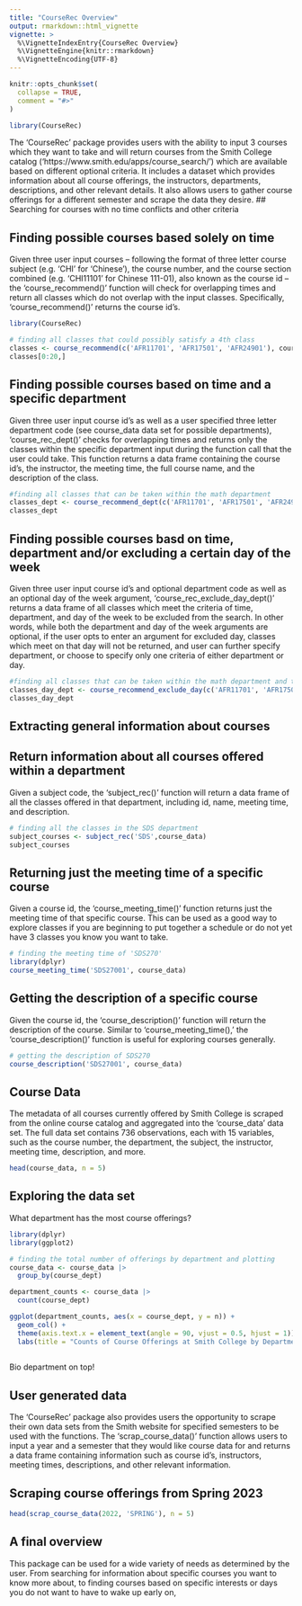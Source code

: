 ```yaml
---
title: "CourseRec Overview"
output: rmarkdown::html_vignette
vignette: >
  %\VignetteIndexEntry{CourseRec Overview}
  %\VignetteEngine{knitr::rmarkdown}
  %\VignetteEncoding{UTF-8}
---
```


```r
knitr::opts_chunk$set(
  collapse = TRUE,
  comment = "#>"
)
```

```r
library(CourseRec)

```

The 'CourseRec' package provides users with the ability to input 3 courses which they want to take and will return courses from the Smith College catalog ('https://www.smith.edu/apps/course_search/') which are available based on different optional criteria. It includes a dataset which provides information about all course offerings, the instructors, departments, descriptions, and other relevant details. It also allows users to gather course offerings for a different semester and scrape the data they desire. 
## Searching for courses with no time conflicts and other criteria 

## Finding possible courses based solely on time

Given three user input courses -- following the format of three letter course subject (e.g. 'CHI' for 'Chinese'), the course number, and the course section combined (e.g. 'CHI11101' for Chinese 111-01), also known as the course id -- the 'course_recommend()' function will check for overlapping times and return all classes which do not overlap with the input classes. Specifically, 'course_recommend()' returns the course id's. 

```r
library(CourseRec)

# finding all classes that could possibly satisfy a 4th class 
classes <- course_recommend(c('AFR11701', 'AFR17501', 'AFR24901'), course_data)
classes[0:20,]
```

## Finding possible courses based on time and a specific department 

Given three user input course id's as well as a user specified three letter department code (see course_data data set for possible departments), 'course_rec_dept()' checks for overlapping times and returns only the classes within the specific department input during the function call that the user could take. This function returns a data frame containing the course id's, the instructor, the meeting time, the full course name, and the description of the class. 

```r

#finding all classes that can be taken within the math department 
classes_dept <- course_recommend_dept(c('AFR11701', 'AFR17501', 'AFR24901'), 'MTH', course_data)
classes_dept
```

## Finding possible courses basd on time, department and/or excluding a certain day of the week

Given three user input course id's and optional department code as well as an optional day of the week argument, 'course_rec_exclude_day_dept()' returns a data frame of all classes which meet the criteria of time, department, and day of the week to be excluded from the search. In other words, while both the department and day of the week arguments are optional, if the user opts to enter an argument for excluded day, classes which meet on that day will not be returned, and user can further specify department, or choose to specify only one criteria of either department or day.

```r
#finding all classes that can be taken within the math department and that don't meet on Friday 
classes_day_dept <- course_recommend_exclude_day(c('AFR11701', 'AFR17501', 'AFR24901'), 'Friday', 'MTH', course_data)
classes_day_dept
```

## Extracting general information about courses

## Return information about all courses offered within a department 

Given a subject code, the 'subject_rec()' function will return a data frame of all the classes offered in that department, including id, name, meeting time, and description. 


```r
# finding all the classes in the SDS department
subject_courses <- subject_rec('SDS',course_data)
subject_courses
```

## Returning just the meeting time of a specific course

Given a course id, the 'course_meeting_time()' function returns just the meeting time of that specific course. This can be used as a good way to explore classes if you are beginning to put together a schedule or do not yet have 3 classes you know you want to take.

```r
# finding the meeting time of 'SDS270'
library(dplyr)
course_meeting_time('SDS27001', course_data)

```
## Getting the description of a specific course

Given the course id, the 'course_description()' function will return the description of the course. Similar to 'course_meeting_time(),' the 'course_description()' function is useful for exploring courses generally. 
```r
# getting the description of SDS270
course_description('SDS27001', course_data)
```

## Course Data 

The metadata of all courses currently offered by Smith College is scraped from the online course catalog and aggregated into the 'course_data' data set. The full data set contains 736 observations, each with 15 variables, such as the course number, the department, the subject, the instructor, meeting time, description, and more. 

```r
head(course_data, n = 5)
```
## Exploring the data set 

What department has the most course offerings? 

```r
library(dplyr)
library(ggplot2)
```

```r

# finding the total number of offerings by department and plotting
course_data <- course_data |>
  group_by(course_dept)

department_counts <- course_data |>
  count(course_dept)

ggplot(department_counts, aes(x = course_dept, y = n)) +
  geom_col() +
  theme(axis.text.x = element_text(angle = 90, vjust = 0.5, hjust = 1)) + 
  labs(title = "Counts of Course Offerings at Smith College by Department", x = "Department", y = "Count")
  

```

Bio department on top! 

## User generated data 

The 'CourseRec' package also provides users the opportunity to scrape their own data sets from the Smith website for specified semesters to be used with the functions. The 'scrap_course_data()' function allows users to input a year and a semester that they would like course data for and returns a data frame containing information such as course id's, instructors, meeting times, descriptions, and other relevant information.

## Scraping course offerings from Spring 2023 

```r
head(scrap_course_data(2022, 'SPRING'), n = 5)
```

## A final overview 

This package can be used for a wide variety of needs as determined by the user. From searching for information about specific courses you want to know more about, to finding courses based on specific interests or days you do not want to have to wake up early on, 





